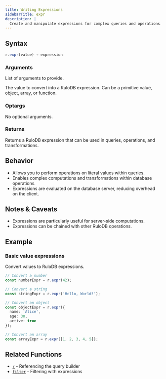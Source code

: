 ```yaml
---
title: Writing Expressions
sidebarTitle: expr
description: |
  Create and manipulate expressions for complex queries and operations.
---
```



## Syntax

<CodeGroup>

```ts TypeScript
r.expr(value) → expression
```

</CodeGroup>

### Arguments

List of arguments to provide.

<ParamField body="value" type="any" required>
  The value to convert into a RuloDB expression. Can be a primitive value, object, array, or
  function.
</ParamField>

### Optargs

No optional arguments.

### Returns

<ParamField body="expression" type="Expression">
  Returns a RuloDB expression that can be used in queries, operations, and transformations.
</ParamField>

## Behavior

- Allows you to perform operations on literal values within queries.
- Enables complex computations and transformations within database operations.
- Expressions are evaluated on the database server, reducing overhead on the client.

## Notes & Caveats

- Expressions are particularly useful for server-side computations.
- Expressions can be chained with other RuloDB operations.

## Example

### Basic value expressions

Convert values to RuloDB expressions.

<CodeGroup>

```ts TypeScript
// Convert a number
const numberExpr = r.expr(42);

// Convert a string
const stringExpr = r.expr('Hello, World!');

// Convert an object
const objectExpr = r.expr({
  name: 'Alice',
  age: 30,
  active: true
});

// Convert an array
const arrayExpr = r.expr([1, 2, 3, 4, 5]);
```

</CodeGroup>

## Related Functions

- [`r`](/sdk/r-root) - Referencing the query builder
- [`filter`](/sdk/filter) - Filtering with expressions

<DocumentationFooter />
